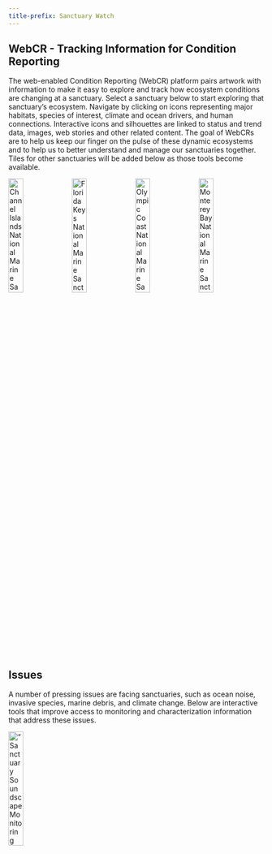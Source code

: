 ```yaml
---
title-prefix: Sanctuary Watch
---
```


## WebCR - Tracking Information for Condition Reporting

The web-enabled Condition Reporting (WebCR) platform pairs artwork with information to make it easy to explore and track how ecosystem conditions are changing at a sanctuary. Select a sanctuary below to start exploring that sanctuary’s ecosystem. Navigate by clicking on icons representing major habitats, species of interest, climate and ocean drivers, and human connections. Interactive icons and silhouettes are linked to status and trend data, images, web stories and other related content. The goal of WebCRs are to help us keep our finger on the pulse of these dynamic ecosystems and to help us to better understand and manage our sanctuaries together. Tiles for other sanctuaries will be added below as those tools become available.

[![Channel Islands National Marine Sanctuary](images/tmp-card-cinms.png){width=24%}](https://noaa-onms.github.io/cinms/) [![Florida Keys National Marine Sanctuary](images/tmp-card-fk.png){width=24%}](https://noaa-iea.github.io/fk-esr-info/infographic.html) [![Olympic Coast National Marine Sanctuary](images/tmp-card-ocnms.png){width=24%}](https://noaa-onms.github.io/ocnms/) ![Monterey Bay National Marine Sanctuary](images/tmp-card-mbnms.png){width=24%}

## Issues

A number of pressing issues are facing sanctuaries, such as ocean noise, invasive species, marine debris, and climate change. Below are interactive tools that improve access to monitoring and characterization information that address these issues. 

[!["Sanctuary Soundscape Monitoring Project"](images/tmp-card_issue-sanctsound2.png){width=24%}](https://sanctsound.ioos.us/){target="_blank"}

